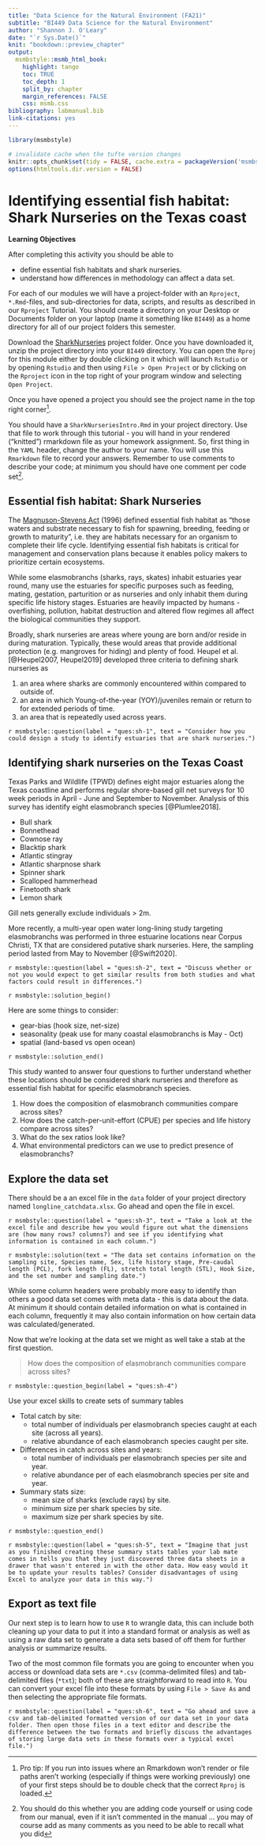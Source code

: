 ```yaml
---
title: "Data Science for the Natural Environment (FA21)"
subtitle: "BI449 Data Science for the Natural Environment"
author: "Shannon J. O'Leary"
date: "`r Sys.Date()`"
knit: "bookdown::preview_chapter"
output:
  msmbstyle::msmb_html_book:
    highlight: tango
    toc: TRUE
    toc_depth: 1
    split_by: chapter
    margin_references: FALSE
    css: msmb.css
bibliography: labmanual.bib
link-citations: yes
---
```


```r

library(msmbstyle)

# invalidate cache when the tufte version changes
knitr::opts_chunk$set(tidy = FALSE, cache.extra = packageVersion('msmbstyle'))
options(htmltools.dir.version = FALSE)

```

# Identifying essential fish habitat: Shark Nurseries on the Texas coast

**Learning Objectives**

After completing this activity you should be able to

* define essential fish habitats and shark nurseries.
* understand how differences in methodology can affect a data set.

For each of our modules we will have a project-folder with an `Rproject`, `*.Rmd`-files, and sub-directories for data, scripts, and results as described in our `Rproject` Tutorial. You should create a directory on your Desktop or Documents folder on your laptop (name it something like `BI449`) as a home directory for all of our project folders this semester. 

Download the [SharkNurseries](https://drive.google.com/drive/folders/1FexsfMkoBfPEeAkOCd2ZQrQqVBOF4WOR?usp=sharing) project folder. Once you have downloaded it, unzip the project directory into your `BI449` directory. You can open the `Rproj` for this module either by double clicking on it which will launch `Rstudio` or by opening `Rstudio` and then using `File > Open Project` or by clicking on the `Rproject` icon in the top right of your program window and selecting `Open Project`. 

Once you have opened a project you should see the project name in the top right corner^[Pro tip: If you run into issues where an Rmarkdown won't render or file paths aren't working (especially if things were working previously) one of your first steps should be to double check that the correct `Rproj` is loaded.].

You should have a `SharkNurseriesIntro.Rmd` in your project directory. Use that file to work through this tutorial - you will hand in your rendered ("knitted") rmarkdown file as your homework assignment. So, first thing in the `YAML` header, change the author to your name. You will use this `Rmarkdown` file to record your answers. Remember to use comments to describe your code; at minimum you should have one comment per code set^[You should do this whether you are adding code yourself or using code from our manual, even if it isn't commented in the manual ... you may of course add as many comments as you need to be able to recall what you did].


## Essential fish habitat: Shark Nurseries

The [Magnuson-Stevens Act](https://www.federalregister.gov/documents/2002/01/17/02-885/magnuson-stevens-act-provisions-essential-fish-habitat-efh) (1996) defined essential fish habitat as "those waters and substrate necessary to fish for spawning, breeding, feeding or growth to maturity", i.e. they are habitats necessary for an organism to complete their life cycle. Identifying essential fish habitats is critical for management and conservation plans because it enables policy makers to prioritize certain ecosystems.

While some elasmobranchs (sharks, rays, skates) inhabit estuaries year round, many use the estuaries for specific purposes such as feeding, mating, gestation, parturition or as nurseries and only inhabit them during specific life history stages. Estuaries are heavily impacted by humans - overfishing, pollution, habitat destruction and altered flow regimes all affect the biological communities they support.

Broadly, shark nurseries are areas where young are born and/or reside in during maturation. Typically, these would areas that provide additional protection (e.g. mangroves for hiding) and plenty of food. Heupel et al. [@Heupel2007, Heupel2019] developed three criteria to defining shark nurseries as 

1. an area where sharks are commonly encountered within compared to outside of.
2. an area in which Young-of-the-year (YOY)/juveniles remain or return to for extended periods of time.
3. an area that is repeatedly used across years.

`r msmbstyle::question(label = "ques:sh-1", text = "Consider how you could design a study to identify estuaries that are shark nurseries.")`


## Identifying shark nurseries on the Texas Coast

Texas Parks and Wildlife (TPWD) defines eight major estuaries along the Texas coastline and performs regular shore-based gill net surveys for 10 week periods in April - June and September to November. Analysis of this survey has identify eight elasmobranch species [@Plumlee2018].

* Bull shark
* Bonnethead
* Cownose ray
* Blacktip shark
* Atlantic stingray
* Atlantic sharpnose shark
* Spinner shark
* Scalloped hammerhead 
* Finetooth shark
* Lemon shark

Gill nets generally exclude individuals > 2m.

More recently, a multi-year open water long-lining study targeting elasmobranchs was performed in three estuarine locations near Corpus Christi, TX that are considered putative shark nurseries. Here, the sampling period lasted from May to November [@Swift2020].

`r msmbstyle::question(label = "ques:sh-2", text = "Discuss whether or not you would expect to get similar results from both studies and what factors could result in differences.")`

`r msmbstyle::solution_begin()`

Here are some things to consider: 

* gear-bias (hook size, net-size)
* seasonality (peak use for many coastal elasmobranchs is May - Oct)
* spatial (land-based vs open ocean)

`r msmbstyle::solution_end()`

This study wanted to answer four questions to further understand whether these locations should be considered shark nurseries and therefore as essential fish habitat for specific elasmobranch species.

1. How does the composition of elasmobranch communities compare across sites?
2. How does the catch-per-unit-effort (CPUE) per species and life history compare across sites?
3. What do the sex ratios look like?
4. What environmental predictors can we use to predict presence of elasmobranchs?


## Explore the data set

There should be a an excel file in the `data` folder of your project directory named `longline_catchdata.xlsx`. Go ahead and open the file in excel.

`r msmbstyle::question(label = "ques:sh-3", text = "Take a look at the excel file and describe how you would figure out what the dimensions are (how many rows? columns?) and see if you identifying what information is contained in each column.")`

`r msmbstyle::solution(text = "The data set contains information on the sampling site, Species name, Sex, life history stage, Pre-caudal length (PCL), fork length (FL), stretch total length (STL), Hook Size, and the set number and sampling date.")`

While some column headers were probably more easy to identify than others a good data set comes with meta data - this is data about the data. At minimum it should contain detailed information on what is contained in each column, frequently it may also contain information on how certain data was calculated/generated.

Now that we're looking at the data set we might as well take a stab at the first question.

> How does the composition of elasmobranch communities compare across sites?

`r msmbstyle::question_begin(label = "ques:sh-4")`

Use your excel skills to create sets of summary tables

* Total catch by site:
    + total number of individuals per elasmobranch species caught at each site (across all years).
    + relative abundance of each elasmobranch species caught per site.
* Differences in catch across sites and years:
    + total number of individuals per elasmobranch species per site and year.
    + relative abundance per of each elasmobranch species per site and year.
* Summary stats size:
    + mean size of sharks (exclude rays) by site.
    + minimum size per shark species by site.
    + maximum size per shark species by site.

`r msmbstyle::question_end()`

`r msmbstyle::question(label = "ques:sh-5", text = "Imagine that just as you finished creating these summary stats tables your lab mate comes in tells you that they just discovered three data sheets in a drawer that wasn't entered in with the other data. How easy would it be to update your results tables? Consider disadvantages of using Excel to analyze your data in this way.")`


## Export as text file

Our next step is to learn how to use `R` to wrangle data, this can include both cleaning up your data to put it into a standard format or analysis as well as using a raw data set to generate a data sets based of off them for further analysis or summarize results.

Two of the most common file formats you are going to encounter when you access or download data sets are `*.csv` (comma-delimited files) and tab-delimited files (`*txt`); both of these are straightforward to read into `R`. You can convert your excel file into these formats by using `File > Save As` and then selecting the appropriate file formats.

`r msmbstyle::question(label = "ques:sh-6", text = "Go ahead and save a csv and tab-delimited formatted version of our data set in your data folder. Then open those files in a text editor and describe the difference between the two formats and briefly discuss the advantages of storing large data sets in these formats over a typical excel file.")`